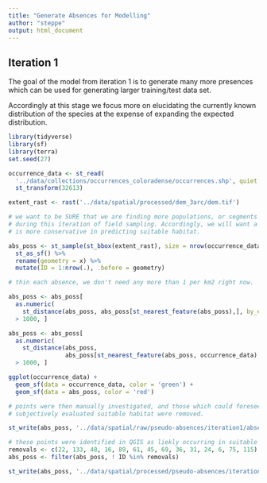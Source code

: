 ```yaml
---
title: "Generate Absences for Modelling"
author: "steppe"
output: html_document
---
```


## Iteration 1
The goal of the model from iteration 1 is to generate many more presences which 
can be used for generating larger training/test data set. 

Accordingly at this stage we focus more on elucidating the currently known 
distribution of the species at the expense of expanding the expected distribution. 

```r
library(tidyverse)
library(sf)
library(terra)
set.seed(27)
```


```r

occurrence_data <- st_read(
  '../data/collections/occurrences_coloradense/occurrences.shp', quiet = T) %>% 
  st_transform(32613)

extent_rast <- rast('../data/spatial/processed/dem_3arc/dem.tif')

# we want to be SURE that we are finding more populations, or segments of populations
# during this iteration of field sampling. Accordingly, we will want a model which 
# is more conservative in predicting suitable habitat. 

abs_poss <- st_sample(st_bbox(extent_rast), size = nrow(occurrence_data)+20) %>% 
  st_as_sf() %>% 
  rename(geometry = x) %>% 
  mutate(ID = 1:nrow(.), .before = geometry)

# thin each absence, we don't need any more than 1 per km2 right now. 

abs_poss <- abs_poss[ 
  as.numeric(
    st_distance(abs_poss, abs_poss[st_nearest_feature(abs_poss),], by_element = T))
  > 1000, ]

abs_poss <- abs_poss[ 
  as.numeric(
    st_distance(abs_poss, 
                abs_poss[st_nearest_feature(abs_poss, occurrence_data),], by_element = T))
  > 1000, ]

ggplot(occurrence_data) + 
  geom_sf(data = occurrence_data, color = 'green') + 
  geom_sf(data = abs_poss, color = 'red')

# points were then manually investigated, and those which could foresee-ably be within
# subjectively evaluated suitable habitat were removed. 

st_write(abs_poss, '../data/spatial/raw/pseudo-absences/iteration1/absences.shp', append = F)

# these points were identified in QGIS as liekly occurring in suitable habitat. 
removals <- c(22, 133, 48, 16, 89, 61, 45, 69, 36, 31, 24, 6, 75, 115)
abs_poss <- filter(abs_poss, ! ID %in% removals)

st_write(abs_poss, '../data/spatial/processed/pseudo-absences/iteration1/absences.shp')
```

